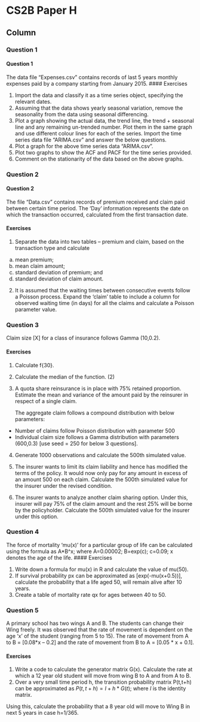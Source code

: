 
CS2B Paper H {data-navmenu="R for Risk Modelling and Survival Analysis"}
==============================================================

Column  {.tabset}
--------------------------------


### Question 1
<h4> Question 1</h4>

The data file “Expenses.csv” contains records of last 5 years monthly expenses paid by a 
company starting from January 2015. 
#### Exercises

1. Import the data and classify it as a time series object, specifying the relevant dates.
2.  Assuming that the data shows yearly seasonal variation, remove the seasonality from 
the data using seasonal differencing. 
3.   Plot a graph showing the actual data, the trend line, the trend + seasonal line and any 
remaining un-trended number. Plot them in the same graph and use different colour 
lines for each of the series. 
Import the time series data file “ARIMA.csv” and answer the below questions. 
4.   Plot a graph for the above time series data “ARIMA.csv”.
5.  Plot two graphs to show the ACF and PACF for the time series provided.
6.  Comment on the stationarity of the data based on the above graphs. 

### Question 2
<h4> Question 2</h4>

The file “Data.csv” contains records of premium received and claim paid between certain time period. The ‘Day’ information represents the date on which the transaction occurred, 
calculated from the first transaction date. 

#### Exercises

1. Separate the data into two tables – premium and claim, based on the transaction type 
and calculate 
a) mean premium; 
b) mean claim amount; 
c) standard deviation of premium; and 
d) standard deviation of claim amount. 

2.  It is assumed that the waiting times between consecutive events follow a Poisson 
process. Expand the ‘claim’ table to include a column for observed waiting time (in 
days) for all the claims and calculate a Poisson parameter value.

### Question 3

Claim size [X] for a class of insurance follows Gamma (10,0.2). 

#### Exercises

1. Calculate f{30}. 

2.  Calculate the median of the function. (2)

3.   A quota share reinsurance is in place with 75% retained proportion. Estimate the mean 
and variance of the amount paid by the reinsurer in respect of a single claim.
<p>
The aggregate claim follows a compound distribution with below parameters: 

* Number of claims follow Poisson distribution with parameter 500 
* Individual claim size follows a Gamma distribution with parameters (600,0.3) 
[use seed = 250 for below 3 questions]. 
4.   Generate 1000 observations and calculate the 500th simulated value. 
 
5.  The insurer wants to limit its claim liability and hence has modified the terms of the 
policy. It would now only pay for any amount in excess of an amount 500 on each 
claim. Calculate the 500th simulated value for the insurer under the revised condition. 
6.  The insurer wants to analyze another claim sharing option. Under this, insurer will pay 
75% of the claim amount and the rest 25% will be borne by the policyholder. Calculate 
the 500th simulated value for the insurer under this option. 

### Question 4

The force of mortality ‘mu(x)’ for a particular group of life can be calculated using the 
formula as A*B^x; where A=0.00002; B=exp(c); c=0.09; x denotes the age of the life. 
#### Exercises

1. Write down a formula for mu(x) in R and calculate the value of mu(50). 
2.  If survival probability px can be approximated as [exp(-mu(x+0.5))], calculate the 
probability that a life aged 50, will remain alive after 10 years. 
3.   Create a table of mortality rate qx for ages between 40 to 50. 

### Question 5

A primary school has two wings A and B. The students can change their Wing freely. 
It was observed that the rate of movement is dependent on the age ‘x’ of the student (ranging from 5 to 15). 
The rate of movement from A to B = [0.08*x – 0.2] and the rate of movement from B to A = [0.05 * x + 0.1]. 



#### Exercises

1. Write a code to calculate the generator matrix G(x). Calculate the rate at which a 12 
year old student will move from wing B to A and from A to B. 
2.  Over a very small time period h, the transition probability matrix P(t,t+h) can be 
approximated as $P(t,t+h) = I + h*G(t)$; where $I$ is the identity matrix. 

Using this, calculate the probability that a 8 year old will move to Wing B in next 5 years in case h=1/365. 
